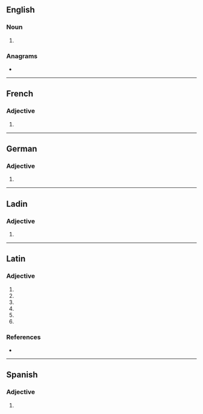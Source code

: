 ==English==

===Noun===
{{head|en|noun form}}

# {{plural of|normale|lang=en}}

===Anagrams===
* {{anagrams|en|a=aelmnors|Monreals|Salmeron|almoners|loresman|salmoner}}

----

==French==

===Adjective===
{{head|fr|adjective form}}

# {{feminine plural of|normal|lang=fr}}

----

==German==

===Adjective===
{{head|de|adjective form}}

# {{inflection of|de|normal||str//mix|nom//acc|n|s}}

----

==Ladin==

===Adjective===
{{head|lld|adjective form|g=f-p}}

# {{feminine plural of|normal|lang=lld}}

----

==Latin==

===Adjective===
{{la-adj-form|nōrmālēs}}

# {{inflection of|nōrmālis||nom|m|p|lang=la}}
# {{inflection of|nōrmālis||nom|f|p|lang=la}}
# {{inflection of|nōrmālis||acc|m|p|lang=la}}
# {{inflection of|nōrmālis||acc|f|p|lang=la}}
# {{inflection of|nōrmālis||voc|m|p|lang=la}}
# {{inflection of|nōrmālis||voc|f|p|lang=la}}

===References===
* {{R:du Cange}}

----

==Spanish==

===Adjective===
{{head|es|adjective form}}

# {{inflection of|normal||p|lang=es}}